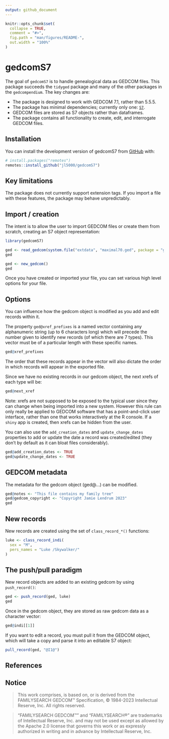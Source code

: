 ```yaml
---
output: github_document
---
```


<!-- README.md is generated from README.Rmd. Please edit that file -->

```r
knitr::opts_chunk$set(
  collapse = TRUE,
  comment = "#>",
  fig.path = "man/figures/README-",
  out.width = "100%"
)
```

# gedcomS7

<!-- badges: start -->
<!-- badges: end -->

The goal of `gedcomS7` is to handle genealogical data as GEDCOM files. This package succeeds the `tidyged` package and many of the other packages in the `gedcompendium`. The key changes are:

* The package is designed to work with GEDCOM 7.1, rather than 5.5.5.
* The package has minimal dependencies; currently only one: [`S7`](https://rconsortium.github.io/S7/).
* GEDCOM files are stored as S7 objects rather than dataframes.
* The package contains all functionality to create, edit, and interrogate GEDCOM files.


## Installation

You can install the development version of gedcomS7 from [GitHub](https://github.com/) with:

``` r
# install.packages("remotes")
remotes::install_github("jl5000/gedcomS7")
```

## Key limitations

The package does not currently support extension tags. If you import a file with these features, the package may behave unpredictably.

## Import / creation

The intent is to allow the user to import GEDCOM files or create them from scratch, creating an S7 object representation:

```r
library(gedcomS7)

ged <- read_gedcom(system.file("extdata", "maximal70.ged", package = "gedcomS7"))
ged

ged <- new_gedcom()
ged
```

Once you have created or imported your file, you can set various high level options for your file. 

## Options

You can influence how the gedcom object is modified as you add and edit records within it. 

The property `ged@xref_prefixes` is a named vector containing any alphanumeric string (up to 6 characters long) which will precede the number given to identify new records (of which there are 7 types). This vector must be of a particular length with these specific names.

```r
ged@xref_prefixes
```

The order that these records appear in the vector will also dictate the order in which records will appear in the exported file.

Since we have no existing records in our gedcom object, the next xrefs of each type will be:

```r
ged@next_xref
```

Note: xrefs are not supposed to be exposed to the typical user since they can change when being imported into a new system. However this rule can only really be applied to GEDCOM software that has a point-and-click user interface, rather than one that works interactively at the R console. If a `shiny` app is created, then xrefs can be hidden from the user.

You can also use the `add_creation_dates` and `update_change_dates` properties to add or update the date a record was created/edited (they don't by default as it can bloat files considerably).

```r
ged@add_creation_dates <- TRUE
ged@update_change_dates <- TRUE
```

## GEDCOM metadata

The metadata for the gedcom object (ged@...) can be modified.

```r
ged@notes <- "This file contains my family tree"
ged@gedcom_copyright <- "Copyright Jamie Lendrum 2023"
ged
```

## New records

New records are created using the set of `class_record_*()` functions:

```r
luke <- class_record_indi(
  sex = "M",
  pers_names = "Luke /Skywalker/"
)
```


## The push/pull paradigm

New record objects are added to an existing gedcom by using `push_record()`:

```r
ged <- push_record(ged, luke)
ged
```

Once in the gedcom object, they are stored as raw gedcom data as a character vector:

```r
ged@indi[[1]]
```

If you want to edit a record, you must pull it from the GEDCOM object, which will take a copy and parse it into an editable S7 object:

```r
pull_record(ged, "@I1@")
```

## References



## Notice

>This work comprises, is based on, or is derived from the FAMILYSEARCH GEDCOM™ Specification, © 1984-2023 Intellectual Reserve, Inc. All rights reserved.

>“FAMILYSEARCH GEDCOM™” and “FAMILYSEARCH®” are trademarks of Intellectual Reserve, Inc. and may not be used except as allowed by the Apache 2.0 license that governs this work or as expressly authorized in writing and in advance by Intellectual Reserve, Inc.

